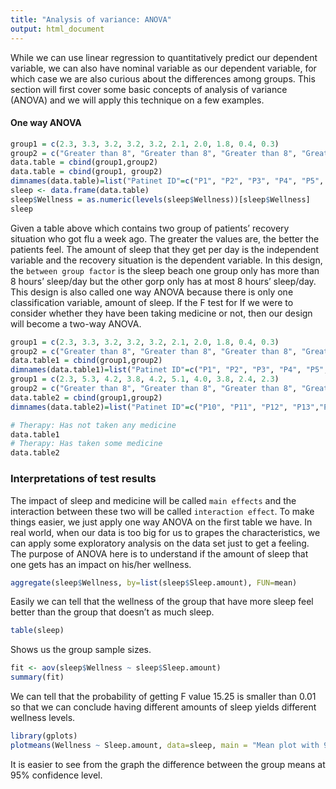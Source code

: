 ```yaml
---
title: "Analysis of variance: ANOVA"
output: html_document
---
```


While we can use linear regression to quantitatively predict our dependent variable, we can also have nominal variable as our dependent variable, for which case we are also curious about the differences among groups. This section will first cover some basic concepts of analysis of variance (ANOVA) and we will apply this technique on a few examples.

#### One way ANOVA
```r
group1 = c(2.3, 3.3, 3.2, 3.2, 3.2, 2.1, 2.0, 1.8, 0.4, 0.3)                
group2 = c("Greater than 8", "Greater than 8", "Greater than 8", "Greater than 8", "Greater than 8", "Smaller than 8", "Smaller than 8", "Smaller than 8", "Smaller than 8", "Smaller than 8")
data.table = cbind(group1,group2)   
data.table = cbind(group1, group2)
dimnames(data.table)=list("Patinet ID"=c("P1", "P2", "P3", "P4", "P5", "P6", "P7", "P8", "P9", "P10"),"Vars"=c("Wellness","Sleep amount"))
sleep <- data.frame(data.table)
sleep$Wellness = as.numeric(levels(sleep$Wellness))[sleep$Wellness]
sleep
```
Given a table above which contains two group of patients' recovery situation who got flu a week ago. The greater the values are, the better the patients feel. The amount of sleep that they get per day is the independent variable and the recovery situation is the dependent variable. In this design, the `between group factor` is the sleep beach one group only has more than 8 hours' sleep/day but the other gorp only has at most 8 hours' sleep/day. This design is also called one way ANOVA because there is only one classification variable, amount of sleep. If the F test for  If we were to consider whether they have been taking medicine or not, then our design will become a two-way ANOVA.
```r
group1 = c(2.3, 3.3, 3.2, 3.2, 3.2, 2.1, 2.0, 1.8, 0.4, 0.3)                
group2 = c("Greater than 8", "Greater than 8", "Greater than 8", "Greater than 8", "Greater than 8", "Smaller than 8", "Smaller than 8", "Smaller than 8", "Smaller than 8", "Smaller than 8")
data.table1 = cbind(group1,group2)   
dimnames(data.table1)=list("Patinet ID"=c("P1", "P2", "P3", "P4", "P5", "P6", "P7", "P8", "P9", "P10"),"Vars"=c("Wellness","Sleep amount"))
group1 = c(2.3, 5.3, 4.2, 3.8, 4.2, 5.1, 4.0, 3.8, 2.4, 2.3)                
group2 = c("Greater than 8", "Greater than 8", "Greater than 8", "Greater than 8", "Greater than 8", "Smaller than 8", "Smaller than 8", "Smaller than 8", "Smaller than 8", "Smaller than 8")
data.table2 = cbind(group1,group2)   
dimnames(data.table2)=list("Patinet ID"=c("P10", "P11", "P12", "P13","P14", "P15", "P16", "P17", "P18", "P19"),"Vars"=c("Wellness","Sleep amount"))
```
```r
# Therapy: Has not taken any medicine
data.table1 
# Therapy: Has taken some medicine
data.table2
```

### Interpretations of test results
The impact of sleep and medicine will be called `main effects` and the interaction between these two will be called `interaction effect`. To make things easier, we just apply one way ANOVA on the first table we have. 
In real world, when our data is too big for us to grapes the characteristics, we can apply some exploratory analysis on the data set just to get a feeling. The purpose of ANOVA here is to understand if the amount of sleep that one gets has an impact on his/her wellness.

```r
aggregate(sleep$Wellness, by=list(sleep$Sleep.amount), FUN=mean)
```
Easily we can tell that the wellness of the group that have more sleep feel better than the group that doesn't as much sleep.

```r
table(sleep)
```
Shows us the group sample sizes.

```r
fit <- aov(sleep$Wellness ~ sleep$Sleep.amount)
summary(fit)
```
We can tell that the probability of getting F value 15.25 is smaller than 0.01 so that we can conclude having different amounts of sleep yields different wellness levels. 

```r
library(gplots)
plotmeans(Wellness ~ Sleep.amount, data=sleep, main = "Mean plot with 95% confidence level", p = 0.95)
```

It is easier to see from the graph the difference between the group means at 95% confidence level. 